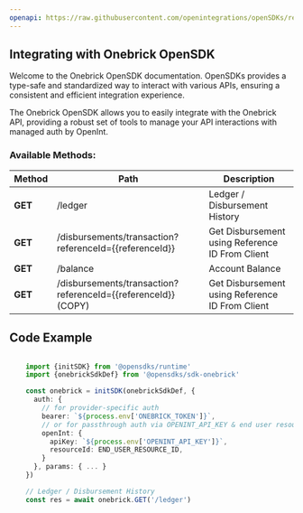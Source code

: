 ```yaml
---
openapi: https://raw.githubusercontent.com/openintegrations/openSDKs/refs/heads/main/sdks/sdk-onebrick/onebrick_payment_v2_base_url_v2.oas.json
---
```


## Integrating with Onebrick OpenSDK 

Welcome to the Onebrick OpenSDK documentation. OpenSDKs provides a type-safe and standardized way to interact with various APIs, ensuring a consistent and efficient integration experience.

The Onebrick OpenSDK allows you to easily integrate with the Onebrick API, providing a robust set of tools to manage your API interactions with managed auth by OpenInt. 

### Available Methods:

| Method | Path | Description |
|--------|------|-------------|
| **GET** | /ledger | Ledger / Disbursement History
| **GET** | /disbursements/transaction?referenceId={{referenceId}} | Get Disbursement using Reference ID From Client
| **GET** | /balance | Account Balance
| **GET** | /disbursements/transaction?referenceId={{referenceId}} (COPY) | Get Disbursement using Reference ID From Client


## Code Example

```typescript

    import {initSDK} from '@opensdks/runtime'
    import {onebrickSdkDef} from '@opensdks/sdk-onebrick'

    const onebrick = initSDK(onebrickSdkDef, {
      auth: {
        // for provider-specific auth
        bearer: `${process.env['ONEBRICK_TOKEN']}`,
        // or for passthrough auth via OPENINT_API_KEY & end user resourceId
        openInt: {
          apiKey: `${process.env['OPENINT_API_KEY']}`,
          resourceId: END_USER_RESOURCE_ID,
        }
      }, params: { ... }
    })

    // Ledger / Disbursement History
    const res = await onebrick.GET('/ledger')
```
